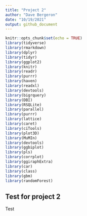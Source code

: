 ```yaml
---
title: "Project 2"
author: "Dave Bergeron"
date: "10/19/2021"
output: github_document
---
```


```r
knitr::opts_chunk$set(echo = TRUE)
library(tidyverse)
library(rmarkdown)
library(dplyr)
library(tidyr)
library(ggplot2)
library(knitr)
library(readr)
library(purrr)
library(haven)
library(readxl)
library(devtools)
library(bigrquery)
library(DBI)
library(RSQLite)
library(parallel)
library(purrr)
library(lattice)
library(caret)
library(ciTools)
library(plot3D)
library(MuMIn)
library(devtools)
library(ggbiplot)
library(pls)
library(corrplot)
library(ggiraphExtra)
library(car)
library(class)
library(gbm)
library(randomForest)
```

## Test for project 2

Test

```r

```


